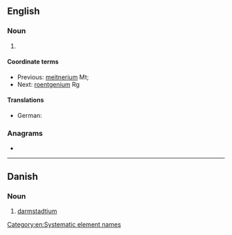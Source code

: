 ==English==
{{w|Systematic element name}}

===Noun===
{{en-noun|-}}

# {{lb|en|chemistry|dated}} {{former name of|en|darmstadtium}}

====Coordinate terms====
* Previous: [[meitnerium]] Mt;
* Next: [[roentgenium]] Rg

====Translations====
{{trans-top|darmstadtium}}
* German: {{t+|de|Ununnilium|n}}
{{trans-mid}}
{{trans-bottom}}

===Anagrams===
* {{anagrams|en|a=iilmnnnuuu|unnilunium}}

[[Category:en:Systematic element names]]

----

==Danish==

===Noun===
{{da-noun}}

# [[darmstadtium]]